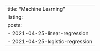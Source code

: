 ---
title: "Machine Learning"
listing:
  posts:
    - 2021-04-25-linear-regression
    - 2021-04-25-logistic-regression
---